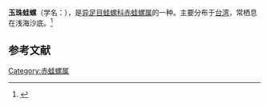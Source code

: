 {{Speciesbox
| name = 玉珠蛙螺
| image = 
| image_width = 
| genus = Bufonaria
| species = gnorima
| authority = (Melvill, 1918)
}}
'''玉珠蛙螺'''（学名：''{{lang|la|Bufonaria gnorima}}''），是[[异足目|异足目]][[蛙螺科|蛙螺科]][[赤蛙螺属|赤蛙螺属]]的一种。主要分布于[[台湾|台湾]]，常栖息在浅海沙底。<ref>{{cite web|url=http://shell.sinica.edu.tw/chinese/shellbase_detail.php?science_no=783|title=国际贝库：玉珠蛙螺|publisher=台湾贝类资料库|accessdate=2009-08-11|archive-date=2016-03-04|archive-url=https://web.archive.org/web/20160304102645/http://shell.sinica.edu.tw/chinese/shellbase_detail.php?science_no=783|dead-url=no}}</ref>

== 参考文献 ==
{{reflist|2}}
{{Taxonbar|from=Q15233835}}

[[Category:赤蛙螺属|Category:赤蛙螺属]]